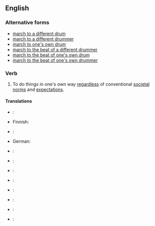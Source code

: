 ==English==

===Alternative forms===
* [[march to a different drum]]
* [[march to a different drummer]]
* [[march to one's own drum]]
* [[march to the beat of a different drummer]]
* [[march to the beat of one's own drum]]
* [[march to the beat of one's own drummer]]

===Verb===
{{infl|en|verb|head=[[to]] [[march]] [[to]] [[the]] [[beat]] [[of]] [[a]] [[different]] [[drum]]}}

# {{idiomatic}} To do things in one's own way [[regardless]] of conventional [[societal]] [[norms]] and [[expectation]]s.

====Translations====
{{trans-top|to do things unconventionally}}
* {{trreq|ar}}:
* Finnish: {{t-|fi|kulkea omia polkujaan}}
* {{trreq|fr}}:
*German: {{t|de|aus der Reihe tanzen}}
* {{trreq|it}}:
* {{trreq|ja}}:
{{trans-mid}}
* {{trreq|ko}}:
* {{trreq|zh}}:
* {{trreq|pl}}:
* {{trreq|pt}}:
* {{trreq|ru}}:
* {{trreq|es}}:
{{trans-bottom}}